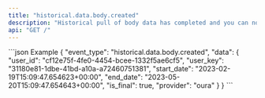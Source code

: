 ```yaml
---
title: "historical.data.body.created"
description: "Historical pull of body data has completed and you can now pull data for this resource."
api: "GET /"
---
```

<ResponseField name="event_type" type="string" required="false">

</ResponseField>
<ResponseField name="data" type="HistoricalWebhookPayload" required="true">
<Expandable title="HistoricalWebhookPayload">
<ResponseField name="user_id" type="string" required="true">

</ResponseField>
<ResponseField name="user_key" type="string" required="true">

</ResponseField>
<ResponseField name="start_date" type="string" required="true">

</ResponseField>
<ResponseField name="end_date" type="string" required="true">

</ResponseField>
<ResponseField name="is_final" type="boolean" required="true">

</ResponseField>
<ResponseField name="provider" type="string" required="true">

</ResponseField>
</Expandable>
</ResponseField>
<ResponseExample>
```json Example
{
  "event_type": "historical.data.body.created",
  "data": {
    "user_id": "cf12e75f-4fe0-4454-bcee-1332f5ae6cf5",
    "user_key": "31180e81-1dbe-41bd-a10a-a72460751381",
    "start_date": "2023-02-19T15:09:47.654623+00:00",
    "end_date": "2023-05-20T15:09:47.654643+00:00",
    "is_final": true,
    "provider": "oura"
  }
}
```
</ResponseExample> 
